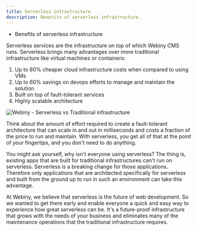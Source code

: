 ```yaml
---
title: Serverless infrastructure
description: Benetits of serverless infrastructure.
---
```



<Alert type="success" title="WHAT YOU'LL LEARN">

- Benefits of serverless infrastructure

</Alert>

Serverless services are the infrastructure on top of which Webiny CMS runs. Serverless brings many advantages over more traditional infrastructure like virtual machines or containers:
1. Up to 80% cheaper cloud infrastructure costs when compared to using VMs
2. Up to 60% savings on devops efforts to manage and maintain the solution 
3. Built on top of fault-tolerant services
4. Highly scalable architecture

![Webiny - Serverless vs Traditional infrastructure](./assets/serverless-infrastructure/webiny-serverless-infrastructure.png)

Think about the amount of effort required to create a fault-tolerant architecture that can scale in and out in milliseconds and costs a fraction of the price to run and maintain. With serverless, you get all of that at the point of your fingertips, and you don't need to do anything. 

You might ask yourself, why isn't everyone using serverless?
The thing is, existing apps that are built for traditional infrastructures can't run on serverless. Serverless is a breaking change for those applications. Therefore only applications that are architected specifically for serverless and built from the ground up to run in such an environment can take this advantage. 

At Webiny, we believe that serverless is the future of web development. So we wanted to get there early and enable everyone a quick and easy way to experience how great serverless can be. It's a future-proof infrastructure that grows with the needs of your business and eliminates many of the maintenance operations that the traditional infrastructure requires. 

